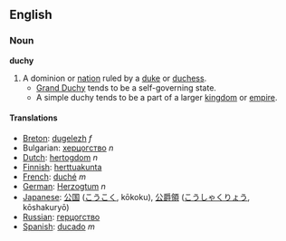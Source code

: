 ==English==

===Noun===

'''duchy'''

#A dominion or [[nation]] ruled by a [[duke]] or [[duchess]].
#*[[Grand Duchy]] tends to be a self-governing state.
#*A simple duchy tends to be a part of a larger [[kingdom]] or [[empire]].

====Translations====
*[[Breton]]: [[dugelezh]] ''f''
*Bulgarian: [[херцогство]] ''n''
*[[Dutch]]: [[hertogdom]] ''n''
*[[Finnish]]: [[herttuakunta]]
*[[French]]: [[duché]] ''m''
*[[German]]: [[Herzogtum]] ''n''
*[[Japanese]]: [[公国]] ([[こうこく]], kōkoku), [[公爵領]] ([[こうしゃくりょう]], kōshakuryō)
*[[Russian]]: [[герцогство]]
*[[Spanish]]: [[ducado]] ''m''